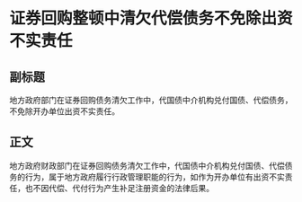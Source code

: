 # 证券回购整顿中清欠代偿债务不免除出资不实责任
## 副标题
地方政府部门在证券回购债务清欠工作中，代国债中介机构兑付国债、代偿债务，不免除开办单位出资不实责任。
## 正文
地方政府财政部门在证券回购债务清欠工作中，代国债中介机构兑付国债、代偿债务的行为，属于地方政府履行行政管理职能的行为，如作为开办单位有出资不实责任，也不因代偿、代付行为产生补足注册资金的法律后果。